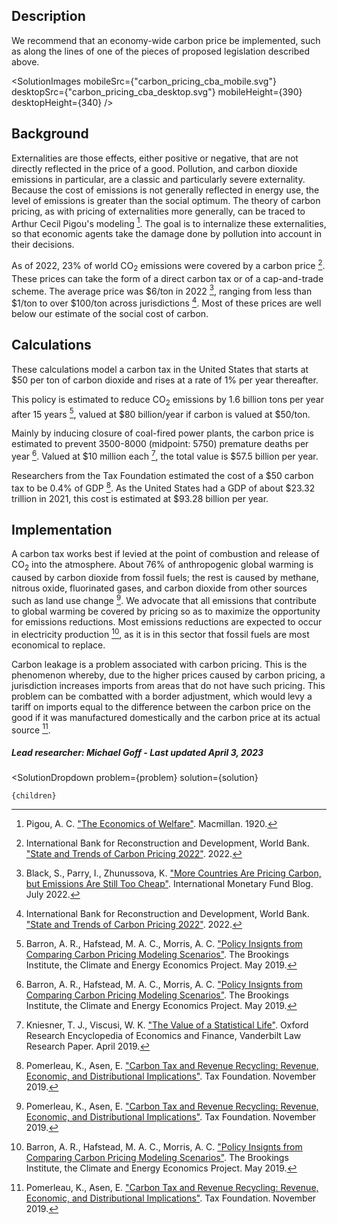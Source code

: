 


## Description

We recommend that an economy-wide carbon price be implemented, such as along the lines of one of the pieces of proposed legislation described above.

<SolutionImages
 mobileSrc={"carbon_pricing_cba_mobile.svg"}
 desktopSrc={"carbon_pricing_cba_desktop.svg"}
 mobileHeight={390}
 desktopHeight={340}
/>

## Background

Externalities are those effects, either positive or negative, that are not directly reflected in the price of a good. Pollution, and carbon dioxide emissions in particular, are a classic and particularly severe externality. Because the cost of emissions is not generally reflected in energy use, the level of emissions is greater than the social optimum. The theory of carbon pricing, as with pricing of externalities more generally, can be traced to Arthur Cecil Pigou's modeling [^"4"]. The goal is to internalize these externalities, so that economic agents take the damage done by pollution into account in their decisions.

As of 2022, 23% of world CO<sub>2</sub> emissions were covered by a carbon price [^"6"]. These prices can take the form of a direct carbon tax or of a cap-and-trade scheme. The average price was $6/ton in 2022 [^"5"], ranging from less than $1/ton to over $100/ton across jurisdictions [^"6"]. Most of these prices are well below our estimate of the social cost of carbon.

## Calculations

These calculations model a carbon tax in the United States that starts at $50 per ton of carbon dioxide and rises at a rate of 1% per year thereafter.

This policy is estimated to reduce CO<sub>2</sub> emissions by 1.6 billion tons per year after 15 years [^"1"], valued at $80 billion/year if carbon is valued at $50/ton.

Mainly by inducing closure of coal-fired power plants, the carbon price is estimated to prevent 3500-8000 (midpoint: 5750) premature deaths per year [^"1"]. Valued at $10 million each [^"2"], the total value is $57.5 billion per year.

Researchers from the Tax Foundation estimated the cost of a $50 carbon tax to be 0.4% of GDP [^"3"]. As the United States had a GDP of about $23.32 trillion in 2021, this cost is estimated at $93.28 billion per year.

## Implementation

A carbon tax works best if levied at the point of combustion and release of CO<sub>2</sub> into the atmosphere. About 76% of anthropogenic global warming is caused by carbon dioxide from fossil fuels; the rest is caused by methane, nitrous oxide, fluorinated gases, and carbon dioxide from other sources such as land use change [^"3"]. We advocate that all emissions that contribute to global warming be covered by pricing so as to maximize the opportunity for emissions reductions. Most emissions reductions are expected to occur in electricity production [^"1"], as it is in this sector that fossil fuels are most economical to replace.

Carbon leakage is a problem associated with carbon pricing. This is the phenomenon whereby, due to the higher prices caused by carbon pricing, a jurisdiction increases imports from areas that do not have such pricing. This problem can be combatted with a border adjustment, which would levy a tariff on imports equal to the difference between the carbon price on the good if it was manufactured domestically and the carbon price at its actual source [^"3"].

##### Lead researcher: Michael Goff - Last updated April 3, 2023

[^"1"]: Barron, A. R., Hafstead, M. A. C., Morris, A. C. ["Policy Insignts from Comparing Carbon Pricing Modeling Scenarios"](https://www.brookings.edu/wp-content/uploads/2019/05/ES_20190507_Morris_CarbonPricing.pdf). The Brookings Institute, the Climate and Energy Economics Project. May 2019.

[^"2"]: Kniesner, T. J., Viscusi, W. K. ["The Value of a Statistical Life"](https://law.vanderbilt.edu/phd/faculty/w-kip-viscusi/368_Value_of_Statistical_Life_Oxford.pdf). Oxford Research Encyclopedia of Economics and Finance, Vanderbilt Law Research Paper. April 2019.

[^"3"]: Pomerleau, K., Asen, E. ["Carbon Tax and Revenue Recycling: Revenue, Economic, and Distributional Implications"](https://taxfoundation.org/carbon-tax/). Tax Foundation. November 2019.

[^"4"]: Pigou, A. C. ["The Economics of Welfare"](https://oll.libertyfund.org/title/pigou-the-economics-of-welfare). Macmillan. 1920.

[^"5"]: Black, S., Parry, I., Zhunussova, K. ["More Countries Are Pricing Carbon, but Emissions Are Still Too Cheap"](https://www.imf.org/en/Blogs/Articles/2022/07/21/blog-more-countries-are-pricing-carbon-but-emissions-are-still-too-cheap). International Monetary Fund Blog. July 2022.

[^"6"]: International Bank for Reconstruction and Development, World Bank. ["State and Trends of Carbon Pricing 2022"](https://openknowledge.worldbank.org/entities/publication/a1abead2-de91-5992-bb7a-73d8aaaf767f). 2022.

  <SolutionDropdown 
    problem={problem} 
    solution={solution}
  >
    {children}
  </SolutionDropdown>